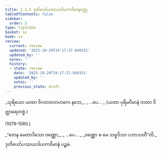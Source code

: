 ```yaml
---
title: 2.2.5 ဒုတိယော်ပဿယဒါယကဝိမာနဝတ္ထု
tableOfContents: false
sidebar:
  order: 5
type: tipitaka
basket: su
book: vv
review:
  current: review
  updated: '2025-10-20T19:17:37.049331'
  updated_by: ''
  notes: ''
  history:
  - state: review
    date: '2025-10-20T19:17:37.049331'
    updated_by: ''
    notes: ''
    previous_state: draft
---
```



<DynamicBreadcrumb />


<ReviewStatus review={frontmatter.review} showDetails={true} />

<HypothesisAnnotation frontmatter={frontmatter} />

<Division number="1075–1078" book="vv" e="ch" v="19" p="98">

<Paragraph number="923" type="verses" book="vv">
_သုရိယော ယထာ ဝိဂတဝလာဟကေ နဘေ,_  
_ …ပေ… _  


</Paragraph>
</Division>

<Paragraph number="924" type="center" book="vv">
(ယထာ ပုရိမဝိမာနံ တထာ ဝိတ္ထာရေတဗ္ဗံ.)



(1079–1080.)
</Paragraph>

<Paragraph number="925" type="verses" book="vv">
_“တေန မေတာဒိသော ဝဏ္ဏော,_  
_ …ပေ… _  
_ဝဏ္ဏော စ မေ သဗ္ဗဒိသာ ပဘာသတီ”တိ._  


</Paragraph>

<Paragraph number="926" type="center" book="vv">
ဒုတိယော်ပဿယဒါယကဝိမာနံ ပဉ္စမံ.
</Paragraph>